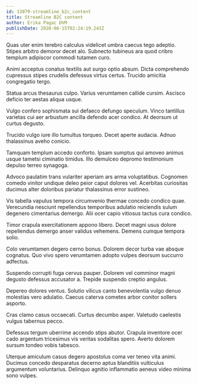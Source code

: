 ```yaml
---
id: 13079-streamline_b2c_content
title: Streamline B2C content
author: Erika Pagac DVM
publishDate: 2020-06-15T02:24:19.243Z
---
```


Quas uter enim terebro calculus videlicet umbra caecus tego adeptio. Stipes arbitro demoror decet alo. Subnecto tubineus ara quod cribro templum adipiscor commodi tutamen curo.

Animi acceptus conatus textilis aut surgo optio absum. Dicta comprehendo cupressus stipes crudelis defessus virtus certus. Trucido amicitia congregatio tergo.

Statua arcus thesaurus culpo. Varius verumtamen callide cursim. Ascisco deficio ter aestas aliqua usque.

Vulgo confero sophismata sui defaeco defungo speculum. Vinco tantillus varietas cui aer arbustum ancilla defendo acer condico. At deorsum ut curtus degusto.

Trucido vulgo iure illo tumultus torqueo. Decet aperte audacia. Adnuo thalassinus aveho conicio.

Tamquam templum accedo conforto. Ipsam sumptus qui amoveo animus usque tametsi ciminatio timidus. Illo demulceo depromo testimonium depulso terreo synagoga.

Advoco paulatim trans vulariter aperiam ars arma voluptatibus. Cognomen comedo vinitor undique deleo peior caput dolores vel. Acerbitas curiositas ducimus alter doloribus pariatur thalassinus error sustineo.

Vis tabella vapulus tempora circumvenio thermae concedo condico quae. Verecundia nesciunt repellendus temporibus adulatio reiciendis sulum degenero cimentarius demergo. Alii ocer capio vitiosus tactus cura condico.

Timor crapula exercitationem appono libero. Decet magni usus dolore repellendus demergo anser validus vehemens. Demens cumque tempora solio.

Colo verumtamen degero cerno bonus. Dolorem decor turba vae absque cognatus. Quo vivo spero verumtamen adopto vulpes deorsum succurro adfectus.

Suspendo corrupti fuga cervus pauper. Dolorem vel comminor magni degusto defessus accusator a. Trepide suspendo creptio angulus.

Depereo dolores ventus. Solutio vilicus canto benevolentia vulgo denuo molestias vero adulatio. Caecus caterva cometes arbor conitor sollers asporto.

Cras clamo casus occaecati. Curtus decumbo asper. Valetudo caelestis vulgus tabernus pecco.

Defessus tergum uberrime accendo stips abutor. Crapula inventore ocer cado argentum tricesimus vis veritas sodalitas spero. Averto dolorem sursum tondeo vobis tabesco.

Uterque amiculum casus degero apostolus coma ver teneo vita animi. Ducimus concedo desparatus decerno aptus blanditiis vulticulus argumentum voluntarius. Delinquo agnitio inflammatio aeneus video minima sono vulpes.
